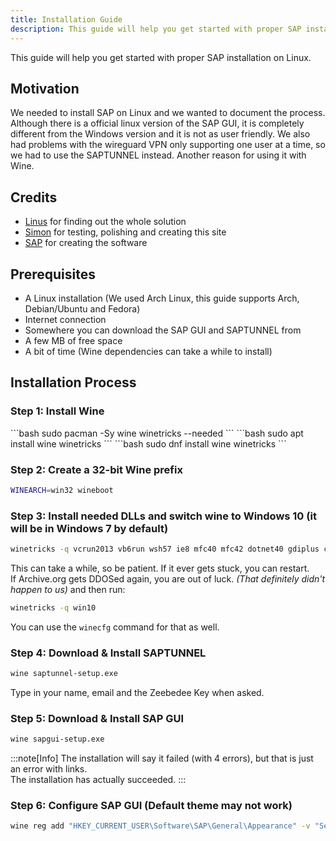 ```yaml
---
title: Installation Guide
description: This guide will help you get started with proper SAP installation on Linux.
---
```



This guide will help you get started with proper SAP installation on Linux.

## Motivation
We needed to install SAP on Linux and we wanted to document the process.  
Although there is a official linux version of the SAP GUI, it is completely different from the Windows version and it is not as user friendly.
We also had problems with the wireguard VPN only supporting one user at a time, so we had to use the SAPTUNNEL instead. Another reason for using it with Wine.

## Credits
- [Linus](https://github.com/critiqalfish) for finding out the whole solution
- [Simon](https://github.com/gamersi) for testing, polishing and creating this site
- [SAP](https://www.sap.com/) for creating the software

## Prerequisites
- A Linux installation (We used Arch Linux, this guide supports Arch, Debian/Ubuntu and Fedora)
- Internet connection
- Somewhere you can download the SAP GUI and SAPTUNNEL from
- A few MB of free space
- A bit of time (Wine dependencies can take a while to install)

## Installation Process
### Step 1: Install Wine
<Tabs syncKey="distro">
  <TabItem label="Arch Linux">
    ```bash
    sudo pacman -Sy wine winetricks --needed
    ```
  </TabItem>
  <TabItem label="Debian/Ubuntu">
    ```bash
    sudo apt install wine winetricks
    ```
  </TabItem>
  <TabItem label="Fedora">
    ```bash
    sudo dnf install wine winetricks
    ```
  </TabItem>
</Tabs>

### Step 2: Create a 32-bit Wine prefix
```bash
WINEARCH=win32 wineboot
```

### Step 3: Install needed DLLs and switch wine to Windows 10 (it will be in Windows 7 by default)
```bash
winetricks -q vcrun2013 vb6run wsh57 ie8 mfc40 mfc42 dotnet40 gdiplus corefonts
```
This can take a while, so be patient. If it ever gets stuck, you can restart.  
If Archive.org gets DDOSed again, you are out of luck. *(That definitely didn't happen to us)*
and then run:
```bash
winetricks -q win10
```
You can use the `winecfg` command for that as well.

### Step 4: Download & Install SAPTUNNEL
```bash
wine saptunnel-setup.exe
```
Type in your name, email and the Zeebedee Key when asked.

### Step 5: Download & Install SAP GUI
```bash
wine sapgui-setup.exe
```
:::note[Info]
The installation will say it failed (with 4 errors), but that is just an error with links.  
The installation has actually succeeded.
:::

### Step 6: Configure SAP GUI (Default theme may not work)
```bash
wine reg add "HKEY_CURRENT_USER\Software\SAP\General\Appearance" -v "SelectedTheme" -t REG_DWORD -d "0x00000100" -f
```